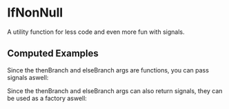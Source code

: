 
<Meta title="Common/Signals/IfNonNull" />

# IfNonNull

A utility function for less code and even more fun with signals.

<Source code={log} language="typescript" />

## Computed Examples

Since the thenBranch and elseBranch args are functions, you can pass signals aswell:

<Source code={computed} language="typescript" />

Since the thenBranch and elseBranch args can also return signals, they can be used as a factory aswell:

<Source code={computedWithFactory} language="typescript" />
